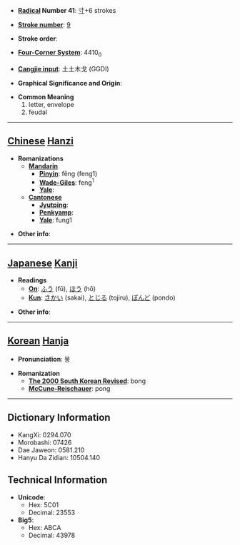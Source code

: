 * '''[[Wiktionary:Chinese radical index| Radical]] Number 41''': [[Wiktionary:Chinese radical index 寸|寸]]+6 strokes

* '''[[Wiktionary:Chinese total strokes index|Stroke number]]''': [[Wiktionary:Chinese total strokes index 9|9]]

* '''Stroke order''': 

* '''[[Wiktionary:Chinese four corner index|Four-Corner System]]''': 4410<sub>0</sub>

* '''[[Wiktionary:Chinese Cangjie index|Cangjie input]]''': 土土木戈 (GGDI)

* '''Graphical Significance and Origin''': 

* '''Common Meaning'''
*#letter, envelope
*# feudal


----

== [[Chinese]] [[Hanzi]] ==

* '''Romanizations'''
** '''[[Mandarin]]'''
*** '''[[Pinyin]]''': fēng (feng1)
*** '''[[Wade-Giles]]''': feng<sup>1</sup>
*** '''[[Yale]]''': 
** '''[[Cantonese]]'''
*** '''[[Jyutping]]''':
*** '''[[Penkyamp]]''': 
*** '''[[Yale]]''': fung1

* '''Other info''': 

----

== [[Japanese]] [[Kanji]] ==

* '''Readings'''
** '''[[On]]''': [[ふう]] (fū), [[ほう]] (hō)
** '''[[Kun]]''': [[さかい]] (sakai), [[とじる]] (tojiru), [[ぽんど]] (pondo)

* '''Other info''':  

----

== [[Korean]] [[Hanja]] ==

* '''Pronunciation''': 봉

* '''Romanization'''
** '''[[The 2000 South Korean Revised Romanization|The 2000 South Korean Revised]]''': bong
** '''[[McCune-Reischauer]]''': pong

----

== Dictionary Information ==

* KangXi: 0294.070
* Morobashi: 07426
* Dae Jaweon: 0581.210
* Hanyu Da Zidian: 10504.140

== Technical Information ==

* '''Unicode''':
** Hex: 5C01
** Decimal: 23553
* '''Big5''':
** Hex: ABCA
** Decimal: 43978